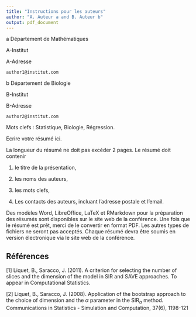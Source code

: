 ---
title: "Instructions pour les auteurs"
author: "A. Auteur a and B. Auteur b"
output: pdf_document
---

a Département de Mathématiques

A-Institut

A-Adresse

```author1@institut.com```

b Département de Biologie

B-Institut

B-Adresse

```author2@institut.com```

Mots clefs : Statistique, Biologie, Régression.


Ecrire votre résumé ici.

La longueur du résumé ne doit pas excéder 2 pages. Le résumé doit contenir

1. le titre de la présentation,

2. les noms des auteurs,

3. les mots clefs,

4. Les contacts des auteurs, incluant l’adresse postale et l’email.

Des modèles Word, LibreOffice, LaTeX et RMarkdown pour la préparation des résumés sont disponibles sur le site web de la conférence. Une fois que le résumé est prêt, merci de le convertir en format PDF. Les autres types de fichiers ne seront pas acceptés. Chaque résumé devra être soumis en version électronique via le site web de la conférence.

## Références
[1] Liquet, B., Saracco, J. (2011). A criterion for selecting the number of slices and the dimension of the model in SIR and SAVE approaches. To appear in Computational Statistics.

[2] Liquet, B., Saracco, J. (2008). Application of the bootstrap approach to the choice of dimension and the $\alpha$ parameter in the SIR$_\alpha$ method. Communications in Statistics - Simulation and Computation, 37(6), 1198-121

